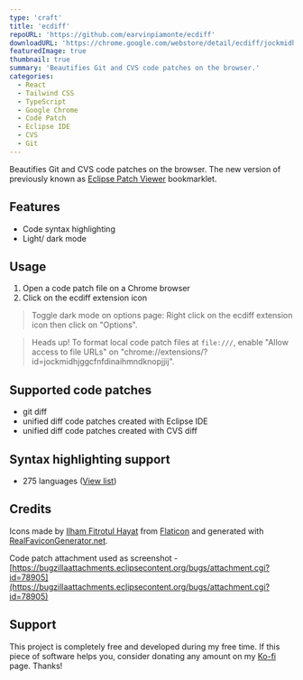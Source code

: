 ```yaml
---
type: 'craft'
title: 'ecdiff'
repoURL: 'https://github.com/earvinpiamonte/ecdiff'
downloadURL: 'https://chrome.google.com/webstore/detail/ecdiff/jockmidhjggcfnfdinaihmndknopjjij'
featuredImage: true
thumbnail: true
summary: 'Beautifies Git and CVS code patches on the browser.'
categories:
  - React
  - Tailwind CSS
  - TypeScript
  - Google Chrome
  - Code Patch
  - Eclipse IDE
  - CVS
  - Git
---
```


Beautifies Git and CVS code patches on the browser. The new version of previously known as [Eclipse Patch Viewer](/craft/eclipse-patch-viewer) bookmarklet.

## Features

- Code syntax highlighting
- Light/ dark mode

## Usage

1. Open a code patch file on a Chrome browser
2. Click on the ecdiff extension icon

> Toggle dark mode on options page: Right click on the ecdiff extension icon then click on "Options".

> Heads up! To format local code patch files at `file:///`, enable "Allow access to file URLs" on "chrome://extensions/?id=jockmidhjggcfnfdinaihmndknopjjij".

## Supported code patches

- git diff
- unified diff code patches created with Eclipse IDE
- unified diff code patches created with CVS diff

## Syntax highlighting support

- 275 languages ([View list](https://prismjs.com/#supported-languages))

## Credits

Icons made by [Ilham Fitrotul Hayat](https://www.flaticon.com/authors/ilham-fitrotul-hayat) from [Flaticon](https://www.flaticon.com) and generated with [RealFaviconGenerator.net](https://realfavicongenerator.net/).

Code patch attachment used as screenshot - [https://bugzillaattachments.eclipsecontent.org/bugs/attachment.cgi?id=78905](https://bugzillaattachments.eclipsecontent.org/bugs/attachment.cgi?id=78905)

## Support

This project is completely free and developed during my free time. If this piece of software helps you, consider donating any amount on my [Ko-fi](https://ko-fi.com/earvinpiamonte) page. Thanks!
